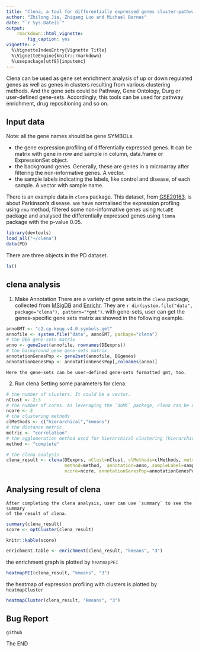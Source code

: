 ```yaml
---
title: "Clena, a tool for differentially expressed genes cluster-pathway enrichment analysis and visualization"
author: "Zhilong Jia, Zhigang Luo and Michael Barnes"
date: "`r Sys.Date()`"
output: 
    rmarkdown::html_vignette:
        fig_caption: yes
vignette: >
  %\VignetteIndexEntry{Vignette Title}
  %\VignetteEngine{knitr::rmarkdown}
  %\usepackage[utf8]{inputenc}
---
```


Clena can be used as gene set enrichment analysis of up or down regulated 
genes as well as genes in clusters resulting from various clustering methods. 
And the gene sets could be Pathway, Gene Ontology, Durg or user-defined gene-sets. 
Accordingly, this tools can be used for pathway enrichment, drug repositioning 
and so on.  

## Input data
Note: all the gene names should be gene SYMBOLs.

- the gene expression profiling of differentially expressed genes. It can be 
matrix with gene in row and sample in column, data.frame or ExpressionSet object.
- the background genes. Generally, these are genes in a microarray after filtering
the non-informative genes. A vector.
- the sample labels indicating the labels, like control and disease, of each 
sample. A vector with sample name.

There is an example data in `clena` package. This dataset, from [GSE20163](http://www.ncbi.nlm.nih.gov/geo/query/acc.cgi?acc=GSE20163), is about Parkinson's disease.
we have normalised the expression profling using `rma` method, filtered some non-informative genes using `MetaDE` package and analysed the differentially
expressed genes using `limma` package with the p-value 0.05.

```r
library(devtools)
load_all("~/clena")
data(PD)
```

There are three objects in the PD dataset.
```r
ls()
```

## clena analysis

1. Make Annotation
    There are a variety of gene sets in the `clena` package, collected from 
    [MSigDB](http://www.broadinstitute.org/gsea/msigdb/index.jsp) and [Enrichr](
    http://amp.pharm.mssm.edu/Enrichr/). They are `r dir(system.file("data", package="clena"), pattern="*gmt")`. with gene-sets, user can get the genes-specific gene
    sets matrix as showed in the following example.
    
```r
annoGMT <- "c2.cp.kegg.v4.0.symbols.gmt"
annofile <- system.file("data", annoGMT, package="clena")
# the DEG gene-sets matrix
anno <- gene2set(annofile, rownames(DEexprs))
# the background gene gene-sets matrix
annotationGenesPop <- gene2set(annofile, BGgenes)
annotationGenesPop <- annotationGenesPop[,colnames(anno)]
```
    
    Here the gene-sets can be user-defined gene-sets formatted gmt, too.
    
2. Run clena
    Setting some parameters for clena.
```r
# the number of clusters. It could be a vector.
nClust <- 2:3
# the number of cores. As leveraging the `doMC` package, clena can be used in unix-like system only.
ncore <- 2
# the clustering methods
clMethods <- c("hierarchical","kmeans")
# the distance metric
metric <- "correlation"
# the agglomeration method used for hierarchical clustering (hierarchical and agnes)
method <- "complete"

# the clena analysis
clena_result <- clena(DEexprs, nClust=nClust, clMethods=clMethods, metric=metric,
                      method=method,  annotation=anno, sampleLabel=sampleLabel, 
                      ncore=ncore, annotationGenesPop=annotationGenesPop, verbose=TRUE)
```


## Analysing result of clena
    After completing the clena analysis, user can use `summary` to see the summary 
    of the result of clena.
    

```r
summary(clena_result)
score <- optCluster(clena_result)
```

```r
knitr::kable(score)
```

```r
enrichment.table <- enrichment(clena_result, "kmeans", "3")
```


the enrichment graph is plotted by `heatmapPEI`

```r
heatmapPEI(clena_result, "kmeans", "3")
```

the heatmap of expression profiling with clusters is plotted by `heatmapCluster`

```r
heatmapCluster(clena_result, "kmeans", "3")
```

## Bug Report
    github

The END
